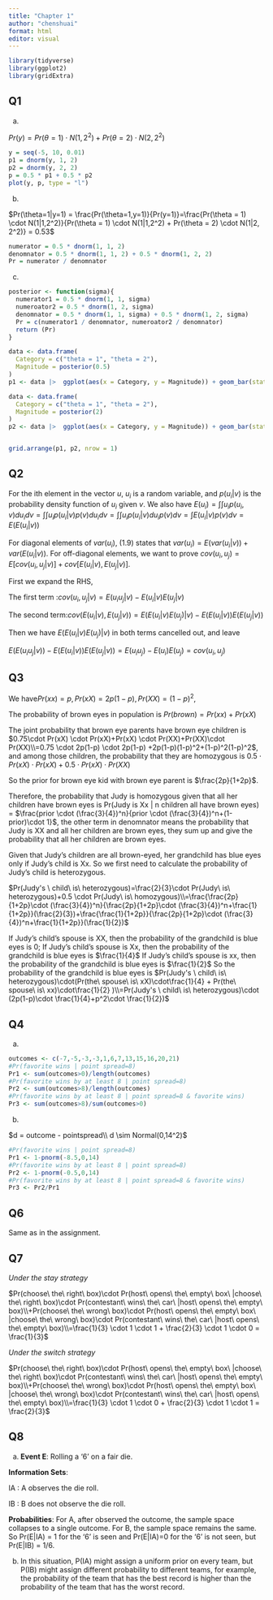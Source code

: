 ---
title: "Chapter 1"
author: "chenshuai"
format: html
editor: visual
---

```{r}
library(tidyverse)
library(ggplot2)
library(gridExtra)
```

## Q1

(a) 

$Pr(y) = Pr(\theta = 1) \cdot N(1,2^2) + Pr(\theta = 2) \cdot N(2, 2^2)$

```{r}
y = seq(-5, 10, 0.01)
p1 = dnorm(y, 1, 2)
p2 = dnorm(y, 2, 2)
p = 0.5 * p1 + 0.5 * p2
plot(y, p, type = "l")
```

(b) 

$Pr(\theta=1|y=1) = \frac{Pr(\theta=1,y=1)}{Pr(y=1)}=\frac{Pr(\theta = 1) \cdot N(1|1,2^2)}{Pr(\theta = 1) \cdot N(1|1,2^2) + Pr(\theta = 2) \cdot N(1|2, 2^2)} = 0.53$

```{r}
numerator = 0.5 * dnorm(1, 1, 2)
denomnator = 0.5 * dnorm(1, 1, 2) + 0.5 * dnorm(1, 2, 2)
Pr = numerator / denomnator
```

(c) 

```{r}

posterior <- function(sigma){
  numerator1 = 0.5 * dnorm(1, 1, sigma)
  numeroator2 = 0.5 * dnorm(1, 2, sigma)
  denomnator = 0.5 * dnorm(1, 1, sigma) + 0.5 * dnorm(1, 2, sigma)
  Pr = c(numerator1 / denomnator, numeroator2 / denomnator)
  return (Pr)
}

data <- data.frame(
  Category = c("theta = 1", "theta = 2"),
  Magnitude = posterior(0.5)
)
p1 <- data |>  ggplot(aes(x = Category, y = Magnitude)) + geom_bar(stat = "identity", fill = "steelblue",width = .5) + labs(title = "sigma = 0.5", x = "theta",y="density") + ylim(0,1)+ theme_minimal()

data <- data.frame(
  Category = c("theta = 1", "theta = 2"),
  Magnitude = posterior(2)
)
p2 <- data |>  ggplot(aes(x = Category, y = Magnitude)) + geom_bar(stat = "identity", fill = "red",width = .5) + labs(title = "sigma = 2", x = "theta",y="density") + ylim(0,1)+theme_minimal()


grid.arrange(p1, p2, nrow = 1)

```

## Q2

For the ith element in the vector $u$, $u_i$ is a random variable, and $p(u_i|v)$ is the probability density function of $u_i$ given $v$. We also have $E(u_i)=\int \int u_ip(u_i,v)du_idv=\int \int u_ip(u_i|v)p(v)du_idv=\int\int u_ip(u_i|v)du_ip(v)dv=\int E(u_i|v)p(v)dv = E(E(u_i|v))$

For diagonal elements of $var(u_i)$, (1.9) states that $var(u_i) = E(var(u_i|v))+ var(E(u_i|v))$. For off-diagonal elements, we want to prove $cov(u_i,u_j)=E[cov(u_i, u_j|v)] + cov[E(u_i|v), E(u_j|v)]$.

First we expand the RHS,

The first term :$cov(u_i, u_j|v) = E(u_iu_j|v) - E(u_i|v)E(u_j|v)$

The second term:$cov(E(u_i|v), E(u_j|v))=E(E(u_i|v)E(u_j)|v)-E(E(u_i|v))E(E(u_j|v))$

Then we have $E(E(u_i|v)E(u_j)|v)$ in both terms cancelled out, and leave

$E(E(u_iu_j|v)) - E(E(u_i|v))E(E(u_j|v)) = E(u_iu_j)-E(u_i)E(u_j)=cov(u_i,u_j)$

## Q3

We have$Pr(xx) = p,Pr(xX)=2p(1-p),Pr(XX)=(1-p)^2$,

The probability of brown eyes in population is $Pr(brown) = Pr(xx) + Pr(xX)$

The joint probability that brown eye parents have brown eye children is $0.75\cdot Pr(xX) \cdot Pr(xX)+Pr(xX) \cdot Pr(XX)+Pr(XX)\cdot Pr(XX)\\=0.75 \cdot 2p(1-p) \cdot 2p(1-p) +2p(1-p)(1-p)^2+(1-p)^2(1-p)^2$, and among those children, the probability that they are homozygous is $0.5\cdot Pr(xX) \cdot Pr(xX)+0.5\cdot Pr(xX) \cdot Pr(XX)$

So the prior for brown eye kid with brown eye parent is $\frac{2p}{1+2p}$.

Therefore, the probability that Judy is homozygous given that all her children have brown eyes is Pr(Judy is Xx \| n children all have brown eyes) = $\frac{prior \cdot (\frac{3}{4})^n}{prior \cdot (\frac{3}{4})^n+(1-prior)\cdot 1}$, the other term in denomnator means the probability that Judy is XX and all her children are brown eyes, they sum up and give the probability that all her children are brown eyes.

Given that Judy's children are all brown-eyed, her grandchild has blue eyes only if Judy's child is Xx. So we first need to calculate the probability of Judy's child is heterozygous.

$Pr(Judy's \ child\ is\ heterozygous)=\frac{2}{3}\cdot Pr(Judy\ is\ heterozygous)+0.5 \cdot Pr(Judy\ is\ homozygous)\\=\frac{\frac{2p}{1+2p}\cdot (\frac{3}{4})^n}{\frac{2p}{1+2p}\cdot (\frac{3}{4})^n+\frac{1}{1+2p}}(\frac{2}{3})+\frac{\frac{1}{1+2p}}{\frac{2p}{1+2p}\cdot (\frac{3}{4})^n+\frac{1}{1+2p}}(\frac{1}{2})$

If Judy's child's spouse is XX, then the probability of the grandchild is blue eyes is 0; If Judy's child's spouse is Xx, then the probability of the grandchild is blue eyes is $\frac{1}{4}$ If Judy's child's spouse is xx, then the probability of the grandchild is blue eyes is $\frac{1}{2}$ So the probability of the grandchild is blue eyes is $Pr(Judy's \ child\ is\ heterozygous)\cdot(Pr(the\ spouse\ is\ xX)\cdot\frac{1}{4} + Pr(the\ spouse\ is\ xx)\cdot\frac{1}{2} )\\=Pr(Judy's \ child\ is\ heterozygous)\cdot (2p(1-p)\cdot \frac{1}{4}+p^2\cdot \frac{1}{2})$

## Q4

(a) 

```{r}
outcomes <- c(-7,-5,-3,-3,1,6,7,13,15,16,20,21)
#Pr(favorite wins | point spread=8) 
Pr1 <- sum(outcomes>0)/length(outcomes)
#Pr(favorite wins by at least 8 | point spread=8)
Pr2 <- sum(outcomes>8)/length(outcomes)
#Pr(favorite wins by at least 8 | point spread=8 & favorite wins)
Pr3 <- sum(outcomes>8)/sum(outcomes>0)

```

(b) 

$d = outcome - pointspread\\ d \sim Normal(0,14^2)$

```{r}
#Pr(favorite wins | point spread=8)
Pr1 <- 1-pnorm(-8.5,0,14)
#Pr(favorite wins by at least 8 | point spread=8)
Pr2 <- 1-pnorm(-0.5,0,14)
#Pr(favorite wins by at least 8 | point spread=8 & favorite wins)
Pr3 <- Pr2/Pr1
```

## Q6

Same as in the assignment.

## Q7

*Under the stay strategy*

$Pr(choose\ the\ right\ box)\cdot Pr(host\ opens\ the\ empty\ box\ |choose\ the\ right\ box)\cdot Pr(contestant\ wins\ the\ car\ |host\ opens\ the\ empty\ box)\\+Pr(choose\ the\ wrong\ box)\cdot Pr(host\ opens\ the\ empty\ box\ |choose\ the\ wrong\ box)\cdot Pr(contestant\ wins\ the\ car\ |host\ opens\ the\ empty\ box)\\=\frac{1}{3} \cdot 1 \cdot 1 + \frac{2}{3} \cdot 1 \cdot 0 = \frac{1}{3}$

*Under the switch strategy*

$Pr(choose\ the\ right\ box)\cdot Pr(host\ opens\ the\ empty\ box\ |choose\ the\ right\ box)\cdot Pr(contestant\ wins\ the\ car\ |host\ opens\ the\ empty\ box)\\+Pr(choose\ the\ wrong\ box)\cdot Pr(host\ opens\ the\ empty\ box\ |choose\ the\ wrong\ box)\cdot Pr(contestant\ wins\ the\ car\ |host\ opens\ the\ empty\ box)\\=\frac{1}{3} \cdot 1 \cdot 0 + \frac{2}{3} \cdot 1 \cdot 1 = \frac{2}{3}$

## Q8

(a) **Event E**: Rolling a '6' on a fair die.

**Information Sets**:

IA : A observes the die roll.

IB : B does not observe the die roll.

**Probabilities**: For A, after observed the outcome, the sample space collapses to a single outcome. For B, the sample space remains the same. So Pr(E\|IA) = 1 for the '6' is seen and Pr(E\|IA)=0 for the '6' is not seen, but Pr(E\|IB) = 1/6.

(b) In this situation, P(IA) might assign a uniform prior on every team, but P(IB) might assign different probability to different teams, for example, the probability of the team that has the best record is higher than the probability of the team that has the worst record.
